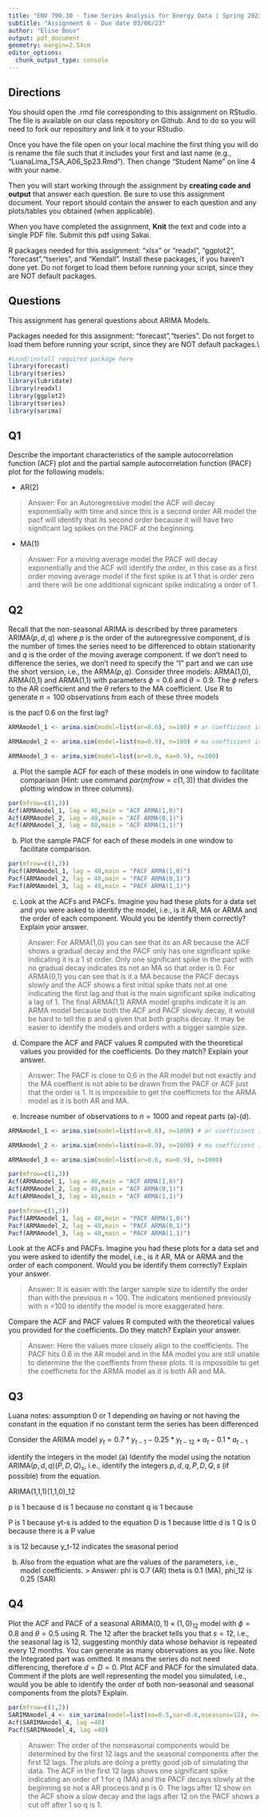 ```yaml
---
title: "ENV 790.30 - Time Series Analysis for Energy Data | Spring 2023"
subtitle: "Assignment 6 - Due date 03/06/23"
author: "Elise Boos"
output: pdf_document
geometry: margin=2.54cm
editor_options: 
  chunk_output_type: console
---
```

  
## Directions
  
You should open the .rmd file corresponding to this assignment on RStudio. The file is available on our class repository on Github. And to do so you will need to fork our repository and link it to your RStudio.  

Once you have the file open on your local machine the first thing you will do is rename the file such that it includes your first and last name (e.g., "LuanaLima_TSA_A06_Sp23.Rmd"). Then change "Student Name" on line 4 with your name. 

Then you will start working through the assignment by  **creating code and output** that answer each question. Be sure to use this assignment document. Your report should contain the answer to each question and any plots/tables you obtained (when applicable).

When you have completed the assignment, **Knit** the text and code into a single PDF file. Submit this pdf using Sakai. 

R packages needed for this assignment: "xlsx" or "readxl", "ggplot2", "forecast","tseries", and "Kendall". Install these packages, if you haven't done yet. Do not forget to load them before running your script, since they are NOT default packages.

## Questions 

This assignment has general questions about ARIMA Models. 

Packages needed for this assignment: "forecast","tseries". Do not forget to load them before running your script, since they are NOT default packages.\\

```r
#Load/install required package here
library(forecast)
library(tseries)
library(lubridate)
library(readxl)
library(ggplot2)
library(tseries)
library(sarima)
```


## Q1
Describe the important characteristics of the sample autocorrelation function (ACF) plot and the partial sample autocorrelation function (PACF) plot for the following models: 


* AR(2)

> Answer: For an Autoregressive model the ACF will decay exponentially with time and since this is a second order AR model the pacf will identify that its second order because it will have two signifcant lag spikes on the PACF at the beginning.  

* MA(1)

> Answer: For a moving average model the PACF will decay exponentially and the ACF will identify the order, in this case as a first order moving average model if the first spike is at 1 that is order zero and there will be one additional signicant spike indicating a order of 1. 



## Q2
Recall that the non-seasonal ARIMA is described by three parameters ARIMA$(p,d,q)$ where $p$ is the order of the autoregressive component, $d$ is the number of times the series need to be differenced to obtain stationarity and $q$ is the order of the moving average component. If we don't need to difference the series, we don't need to specify the "I" part and we can use the short version, i.e., the ARMA$(p,q)$. Consider three models: ARMA(1,0), ARMA(0,1) and ARMA(1,1) with parameters $\phi=0.6$ and $\theta= 0.9$. The $\phi$ refers to the AR coefficient and the $\theta$ refers to the MA coefficient. Use R to generate $n=100$ observations from each of these three models

is the pacf 0.6 on the first lag?

```r

ARMAmodel_1 <- arima.sim(model=list(ar=0.6), n=100) # ar coefficient is 0.6

ARMAmodel_2 <- arima.sim(model=list(ma=0.9), n=100) # ma coefficient is 0.9

ARMAmodel_3 <- arima.sim(model=list(ar=0.6, ma=0.9), n=100)
```


(a) Plot the sample ACF for each of these models in one window to facilitate comparison (Hint: use command $par(mfrow=c(1,3))$ that divides the plotting window in three columns).  

```r
par(mfrow=c(1,3))
Acf(ARMAmodel_1, lag = 40,main = "ACF ARMA(1,0)")
Acf(ARMAmodel_2, lag = 40,main = "ACF ARMA(0,1)")
Acf(ARMAmodel_3, lag = 40,main = "ACF ARMA(1,1)")
```


(b) Plot the sample PACF for each of these models in one window to facilitate comparison.  

```r
par(mfrow=c(1,3))
Pacf(ARMAmodel_1, lag = 40,main = "PACF ARMA(1,0)")
Pacf(ARMAmodel_2, lag = 40,main = "PACF ARMA(0,1)")
Pacf(ARMAmodel_3, lag = 40,main = "PACF ARMA(1,1)")
```

(c) Look at the ACFs and PACFs. Imagine you had these plots for a data set and you were asked to identify the model, i.e., is it AR, MA or ARMA and the order of each component. Would you be identify them correctly? Explain your answer.

> Answer: For ARMA(1,0) you can see that its an AR because the ACF shows a gradual decay and the PACF only has one significant spike indicating it is a 1 st order. Only one significant spike in the pacf with no gradual decay indicates its not an MA so that order is 0. For ARMA(0,1) you can see that is it a MA because the PACF decays slowly and the ACF shows a first initial spike thats not at one indicating the first lag and that is the main significant spike indicating a lag of 1. The final ARMA(1,1) ARMA model graphs indicate it is an ARMA model because both the ACF and PACF slowly decay, it would be hard to tell the p and q given that both graphs decay. It may be easier to identify the models and orders with a bigger sample size. 

(d) Compare the ACF and PACF values R computed with the theoretical values you provided for the coefficients. Do they match? Explain your answer.

> Answer: The PACF is close to 0.6 in the AR model but not exactly and the MA coeffient is not able to be drawn from the PACF or ACF just that the order is 1. It is impossible to get the coefficnets for the ARMA model as it is both AR and MA. 


(e) Increase number of observations to $n=1000$ and repeat parts (a)-(d).

```r
ARMAmodel_1 <- arima.sim(model=list(ar=0.6), n=1000) # ar coefficient is 0.6

ARMAmodel_2 <- arima.sim(model=list(ma=0.9), n=1000) # ma coefficient is 0.9

ARMAmodel_3 <- arima.sim(model=list(ar=0.6, ma=0.9), n=1000)

par(mfrow=c(1,3))
Acf(ARMAmodel_1, lag = 40,main = "ACF ARMA(1,0)")
Acf(ARMAmodel_2, lag = 40,main = "ACF ARMA(0,1)")
Acf(ARMAmodel_3, lag = 40,main = "ACF ARMA(1,1)")

par(mfrow=c(1,3))
Pacf(ARMAmodel_1, lag = 40,main = "PACF ARMA(1,0)")
Pacf(ARMAmodel_2, lag = 40,main = "PACF ARMA(0,1)")
Pacf(ARMAmodel_3, lag = 40,main = "PACF ARMA(1,1)")
```
Look at the ACFs and PACFs. Imagine you had these plots for a data set and you were asked to identify the model, i.e., is it AR, MA or ARMA and the order of each component. Would you be identify them correctly? Explain your answer.

> Answer: It is easier with the larger sample size to identify the order than with the previous n = 100. The indicators mentioned previously with n =100 to identify the model is more exaggerated here. 

Compare the ACF and PACF values R computed with the theoretical values you provided for the coefficients. Do they match? Explain your answer.

> Answer: Here the values more closely align to the coefficients. The PACF hits 0.6 in the AR model and in the MA model you are still unable to determine the the coeffients from these plots. It is impossible to get the coefficnets for the ARMA model as it is both AR and MA. 

## Q3

Luana notes:
assumption 0 or 1 depending on having or not having the constant in the equation 
if no constant term the series has been differenced 

Consider the ARIMA model $y_t=0.7*y_{t-1}-0.25*y_{t-12}+a_t-0.1*a_{t-1}$

identify the integers in the model 
(a) Identify the model using the notation ARIMA$(p,d,q)(P,D,Q)_ s$, i.e., identify the integers $p,d,q,P,D,Q,s$ (if possible) from the equation.

ARIMA(1,1,1)(1,1,0)_12

p is 1 because 
d is 1 because no constant 
q is 1 because 

P is 1 because yt-s is added to the equation 
D is 1 because little d is 1
Q is 0 because there is a P value 

s is 12 because y_t-12 indicates the seasonal period 


(b) Also from the equation what are the values of the parameters, i.e., model coefficients. 
> Answer: phi is 0.7 (AR) theta is 0.1 (MA), phi_12 is 0.25 (SAR)


## Q4

Plot the ACF and PACF of a seasonal ARIMA$(0, 1)\times(1, 0)_{12}$ model with $\phi =0 .8$ and $\theta = 0.5$ using R. The $12$ after the bracket tells you that $s=12$, i.e., the seasonal lag is 12, suggesting monthly data whose behavior is repeated every 12 months. You can generate as many observations as you like. Note the Integrated part was omitted. It means the series do not need differencing, therefore $d=D=0$. Plot ACF and PACF for the simulated data. Comment if the plots are well representing the model you simulated, i.e., would you be able to identify the order of both non-seasonal and seasonal components from the plots? Explain.

```r
par(mfrow=c(1,2))
SARIMAmodel_4 <- sim_sarima(model=list(ma=0.5,sar=0.8,nseasons=12), n=1000)
Acf(SARIMAmodel_4, lag =40)
Pacf(SARIMAmodel_4, lag =40)
```
> Answer: The order of the nonseasonal components would be determined by the first 12 lags and the seasonal components after the first 12 lags. The plots are doing a pretty good job of simulating the data. The ACF in the first 12 lags shows one significant spike indicating an order of 1 for q (MA) and the PACF decays slowly at the beginning so not a AR process and p is 0. The lags after 12 show on the ACF show a slow decay and the lags after 12 on the PACF shows a cut off after 1 so q is 1. 
